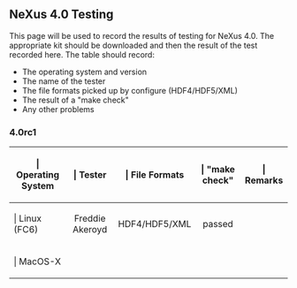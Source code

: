 == NeXus 4.0 Testing ==

This page will be used to record the results of testing for NeXus 4.0. The appropriate kit should be downloaded and then the result of the test recorded here. The table should record:
* The operating system and version
* The name of the tester
* The file formats picked up by configure (HDF4/HDF5/XML)
* The result of a "make check"
* Any other problems

=== 4.0rc1 ===

{| {{Tablestyle}}
|-
! {{Headcellstyle}} | Operating System
! {{Headcellstyle}} | Tester
! {{Headcellstyle}} | File Formats
! {{Headcellstyle}} | "make check"
! {{Headcellstyle}} | Remarks
|-
! {{Headcellstyle}} | Linux (FC6)
| align="center" | Freddie Akeroyd
| align="center" | HDF4/HDF5/XML 
| align="center" | passed
| align="center" | &nbsp;
|-
! {{Headcellstyle}} | MacOS-X 
| align="center" | &nbsp; 
| align="center" | &nbsp; 
| align="center" | &nbsp; 
|}